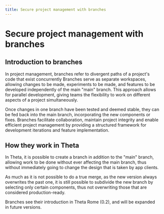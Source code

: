 ```yaml
---
title: Secure project management with branches
---
```


# Secure project management with branches

## Introduction to branches

In project management, branches refer to divergent paths of a project's code 
that exist concurrently Branches serve as separate workspaces, allowing changes to be made, 
experiments to be made, and features to be developed independently of the main "main" branch. 
This approach allows for parallel development, giving teams the flexibility 
to work on different aspects of a project simultaneously.

Once changes in one branch have been tested and deemed stable, 
they can be fed back into the main branch, incorporating the new components or fixes. 
Branches facilitate collaboration, maintain project integrity and enable efficient 
project management by providing a structured framework for development iterations 
and feature implementation.

## How they work in Theta

In Theta, it is possible to create a branch in addition to the "main" branch, 
allowing work to be done without ever affecting the main branch, 
thus without immediately going to change the design that is taken by app clients.

As much as it is not possible to do a true merge, as the new version always overwrites the past one, it is still possible to subdivide the new branch by selecting only certain components, thus not overwriting those that are considered production-ready.

Branches see their introduction in Theta Rome (0.2), and will be expanded in future versions.
